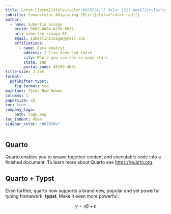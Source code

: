 ```yaml
---
title: Lorem [Ipsum]{style="color:#8D5524;"} Dolor [Sit Amet]{style="color:#FFBF00;"}
subtitle: Consectetur Adipiscing [Elit]{style="color:red;"}
author:
  - name: Suberlin Sinaga
    orcid: 0009-0004-6330-0032
    url: suberlin-sinaga-07
    email: suberlinsinaga@gmail.com
    affiliations:
      - name: Data Analyst
        address: I live here and there
        city: Where you can see so many stars
        state: IND
        postal-code: 98109-4631
title-size: 2.5em
format:
  pdfShifter-typst:
    fig-format: svg
mainfont: Times New Roman
columns: 1
papersize: a5
toc: true
company_logo:
    path: logo.png
toc_indent: 45em
sidebar_color: "#8787dc"
---
```


`#colbreak()`{=typst}

## Quarto

Quarto enables you to weave together content and executable code into a finished document. To learn more about Quarto see <https://quarto.org>.

## Quarto + Typst

Even further, quarto now supports a brand new, popular and yet powerful typing framework, **typst**. Make it even more powerful.

$$
y = x\beta + \epsilon
$$